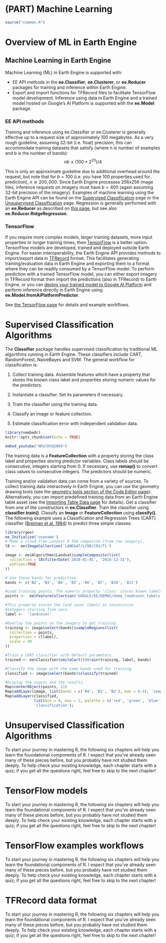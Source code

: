 # (PART) Machine Learning {-}

```r
source("common.R")
```


# Overview of ML in Earth Engine

## Machine Learning in Earth Engine

Machine Learning (ML) in Earth Engine is supported with:

  - EE API methods in the **ee.Classifier**, **ee.Clusterer**, or **ee.Reducer** packages for training and inference within Earth Engine.
  - Export and import functions for TFRecord files to facilitate TensorFlow model development. Inference using data in Earth Engine and a trained model hosted on Google's AI Platform is supported with the **ee.Model** package.

### EE API methods

Training and inference using ee.Classifier or ee.Clusterer is generally effective up to a request size of approximately 100 megabytes. As a very rough guideline, assuming 32-bit (i.e. float) precision, this can accommodate training datasets that satisfy (where n is number of examples and b is the number of bands):
$$ nb ≤ (100 * 2^{20}) / 4 $$

This is only an approximate guideline due to additional overhead around the request, but note that for $b = 100$ (i.e. you have 100 properties used for prediction), $n ≅ 200,000$. Since Earth Engine processes 256x256 image tiles, inference requests on imagery must have $b < 400$ (again assuming 32-bit precision of the imagery). Examples of machine learning using the Earth Engine API can be found on the [Supervised Classification](https://developers.google.com/earth-engine/guides/classification) page or the [Unsupervised Classification](https://developers.google.com/earth-engine/guides/clustering) page. Regression is generally performed with an **ee.Reducer** as described on [this page](https://developers.google.com/earth-engine/guides/reducers_regression), but see also **ee.Reducer.RidgeRegression**.

### TensorFlow
If you require more complex models, larger training datasets, more input properties or longer training times, then [TensorFlow](https://www.tensorflow.org/) is a better option. TensorFlow models are developed, trained and deployed outside Earth Engine. For easier interoperability, the Earth Engine API provides methods to import/export data in [TFRecord](https://www.tensorflow.org/tutorials/load_data/tf_records#tfrecords_format_details) format. This facilitates generating training/evaluation data in Earth Engine and exporting them to a format where they can be readily consumed by a TensorFlow model. To perform prediction with a trained TensorFlow model, you can either export imagery in TFRecord format then import the predictions (also in TFRecord) to Earth Engine, or you can [deploy your trained model to Google AI Platform](https://cloud.google.com/ml-engine/docs/deploying-models) and perform inference directly in Earth Engine using **ee.Model.fromAiPlatformPredictor**.

See [the TensorFlow page](https://developers.google.com/earth-engine/guides/tensorflow) for details and example workflows.

# Supervised Classification Algorithms

The **Classifier** package handles supervised classification by traditional ML algorithms running in Earth Engine. These classifiers include CART, RandomForest, NaiveBayes and SVM. The general workflow for classification is:

  1. Collect training data. Assemble features which have a property that stores the known class label and properties storing numeric values for the predictors.
  
  2. Instantiate a classifier. Set its parameters if necessary.
  
  3. Train the classifier using the training data.
  
  4. Classify an image or feature collection.
  
  5. Estimate classification error with independent validation data.
  
```r
library(vembedr)
knitr::opts_chunk$set(echo = TRUE)
```
```r
embed_youtube("NPplRtH2N94")
```
The training data is a **FeatureCollection** with a property storing the class label and properties storing predictor variables. Class labels should be consecutive, integers starting from 0. If necessary, use **remap()** to convert class values to consecutive integers. The predictors should be numeric.

Training and/or validation data can come from a variety of sources. To collect training data interactively in Earth Engine, you can use the geometry drawing tools (see the [geometry tools section of the Code Editor page](https://developers.google.com/earth-engine/guides/playground#geometry-tools)). Alternatively, you can import predefined training data from an Earth Engine table asset (see the [Importing Table Data page](https://developers.google.com/earth-engine/guides/table_upload) for details). Get a classifier from one of the constructors in **ee.Classifier**. Train the classifier using **classifier.train()**. Classify an **Image** or **FeatureCollection** using **classify()**. The following example uses a Classification and Regression Trees (CART) classifier ([Breiman et al. 1984](https://books.google.com/books?id=JwQx-WOmSyQC)) to predict three simple classes:

```r
library(rgee)
ee_Initialize('usename')
# Make a cloud-free Landsat 8 TOA composite (from raw imagery).
l8 <-  ee$ImageCollection('LANDSAT/LC08/C01/T1')

image <- ee$Algorithms$Landsat$simpleComposite(list(
  collection = l8$filterDate('2018-01-01', '2018-12-31'), 
  asFloat=TRUE
))

# Use these bands for prediction.
bands <- c('B2', 'B3', 'B4', 'B5', 'B6', 'B7', 'B10', 'B11')

#Load training points. The numeric property 'class' stores known labels.
points <-  ee$FeatureCollection('GOOGLE/EE/DEMOS/demo_landcover_labels')

#This property stores the land cover labels as consecutive
#integers starting from zero. 
label <-  'landcover'

#Overlay the points on the imagery to get training.
training <- image$select(bands)$sampleRegions(list(
  collection = points, 
  properties = c(label), 
  scale = 30
))

#Train a CART classifier with default parameters.
trained <- ee$Classifier$smileCart()$train(training, label, bands)

#Classify the image with the same bands used for training.
classified <- image$select(bands)$classify(trained)

#Display the inputs and the results.
Map$centerObject(points, 11)
Map$addLayer(image, list(bands = c('B4', 'B3', 'B2'), max = 0.4), 'image')
Map$addLayer(classified,
             list(min = 0, max = 2, palette = c('red', 'green', 'blue')),
             'classification');
```

# Unsupervised Classification Algorithms 

To start your journey in mastering R, the following six chapters will help you learn the foundational components of R. I expect that you've already seen many of these pieces before, but you probably have not studied them deeply. To help check your existing knowledge, each chapter starts with a quiz; if you get all the questions right, feel free to skip to the next chapter!

# TensorFlow models 

To start your journey in mastering R, the following six chapters will help you learn the foundational components of R. I expect that you've already seen many of these pieces before, but you probably have not studied them deeply. To help check your existing knowledge, each chapter starts with a quiz; if you get all the questions right, feel free to skip to the next chapter!

# TensorFlow examples workflows

To start your journey in mastering R, the following six chapters will help you learn the foundational components of R. I expect that you've already seen many of these pieces before, but you probably have not studied them deeply. To help check your existing knowledge, each chapter starts with a quiz; if you get all the questions right, feel free to skip to the next chapter!

# TFRecord data format

To start your journey in mastering R, the following six chapters will help you learn the foundational components of R. I expect that you've already seen many of these pieces before, but you probably have not studied them deeply. To help check your existing knowledge, each chapter starts with a quiz; if you get all the questions right, feel free to skip to the next chapter!
